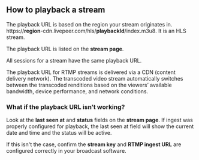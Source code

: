 
<DocsLayout>


## How to playback a stream

The playback URL is based on the region your stream originates in.
https://<strong>region</strong>-cdn.livepeer.com/hls/<strong>playbackId</strong>/index.m3u8.
It is an HLS stream.

The playback URL is listed on the **stream page**.

All sessions for a stream have the same playback URL.

The playback URL for RTMP streams is delivered via a CDN (content delivery
network). The transcoded video stream automatically switches between the
transcoded renditions based on the viewers’ available bandwidth, device
performance, and network conditions.

### What if the playback URL isn’t working?

Look at the **last seen at** and **status** fields on the **stream page**. If
ingest was properly configured for playback, the last seen at field will show
the current date and time and the status will be active.

If this isn't the case, confirm the **stream key** and **RTMP ingest URL** are
configured correctly in your broadcast software.

</DocsLayout>

